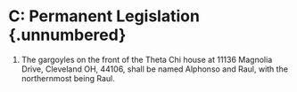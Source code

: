 # C: Permanent Legislation {.unnumbered} {#sec-art-LGUUVLYZ}

1. The gargoyles on the front of the Theta Chi house at 11136 Magnolia Drive, Cleveland OH, 44106, shall be named Alphonso and Raul, with the northernmost being Raul.
